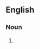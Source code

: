 {{also|dégradations}}

==English==

===Noun===
{{head|en|noun form}}

# {{plural of|degradation|lang=en}}